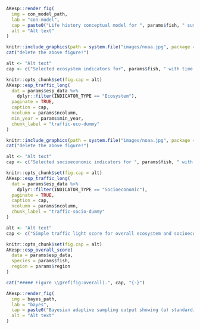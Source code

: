 ```r
AKesp::render_fig(
  img = con_model_path,
  lab = "con-model",
  cap = paste0("Life history conceptual model for ", params$fish, " summarizing ecological information and key ecosystem processes affecting survival by life history stage. Red text means increases in process negatively affect survival, while blue text means increases in process positively affect survival."),
  alt = "Alt text"
)
```

```r
knitr::include_graphics(path = system.file("images/noaa.jpg", package = "AKesp"))
cat("delete the above figure!")
```

```r
alt <- "Alt text"
cap <- c("Selected ecosystem indicators for", params$fish, " with time series ranging from", min(params$esp_data$YEAR), "– present. Upper and lower solid green horizontal lines are 90th and 10th percentiles of time series. Dotted green horizontal line is the mean of the time series. Light green shaded areas represent the most recent year of the traffic light analysis results.")

knitr::opts_chunk$set(fig.cap = alt)
AKesp::esp_traffic_long(
  dat = params$esp_data %>%
    dplyr::filter(INDICATOR_TYPE == "Ecosystem"),
  paginate = TRUE,
  caption = cap,
  ncolumn = params$ncolumn,
  min_year = params$min_year,
  chunk_label = "traffic-eco-dummy"
)
```

```r
knitr::include_graphics(path = system.file("images/noaa.jpg", package = "AKesp"))
cat("delete the above figure!")
```

```r
alt <- "Alt text"
cap <- c("Selected socioeconomic indicators for ", params$fish, " with time series ranging from ", min(params$esp_data$YEAR), "– present. Upper and lower solid green horizontal lines are plus and minus one standard deviation of the time series mean. Dotted green horizontal line is the mean of the time series.")

knitr::opts_chunk$set(fig.cap = alt)
AKesp::esp_traffic_long(
  dat = params$esp_data %>%
    dplyr::filter(INDICATOR_TYPE == "Socioeconomic"),
  paginate = TRUE,
  caption = cap,
  ncolumn = params$ncolumn,
  chunk_label = "traffic-socio-dummy"
)
```


```r
alt <- "Alt text"
cap <- c("Simple traffic light score for overall ecosystem and socioeconomic categories from 2000 to present.")

knitr::opts_chunk$set(fig.cap = alt)
AKesp::esp_overall_score(
  data = params$esp_data,
  species = params$fish,
  region = params$region
)

cat("##### Figure \\@ref(fig:overall).", cap, "{-}")
```


```r
AKesp::render_fig(
  img = bayes_path,
  lab = "bayes",
  cap = paste0("Bayesian adaptive sampling output showing (a) standardized covariates prior to subsetting and (b) the mean relationship and uncertainty (95% confidence intervals) with log ", params$fish, " recruitment, in each estimated effect (left bottom graph), and marginal inclusion probabilities (right bottom graph) for each predictor variable of the subsetted covariate set"),
  alt = "Alt text"
)
```
